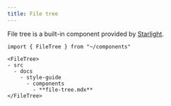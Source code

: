 ```yaml
---
title: File tree
---
```


File tree is a built-in component provided by [Starlight](https://starlight.astro.build/guides/components/#file-tree).

```mdx live
import { FileTree } from "~/components"

<FileTree>
- src
  - docs
    - style-guide
      - components
        - **file-tree.mdx**
</FileTree>
```